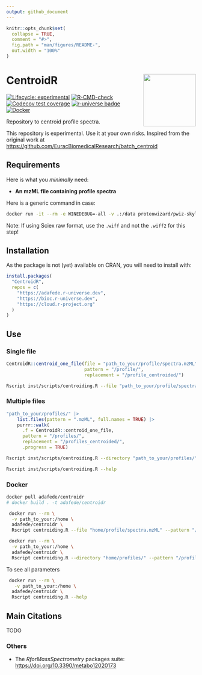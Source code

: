 ```yaml
---
output: github_document
---
```


<!-- README.md is generated from README.qmd. Please edit that file -->

```r
knitr::opts_chunk$set(
  collapse = TRUE,
  comment = "#>",
  fig.path = "man/figures/README-",
  out.width = "100%"
)
```

# CentroidR <img src='https://raw.githubusercontent.com/adafede/CentroidR/main/man/figures/logo.svg' align="right" height="139" />

<!-- badges: start -->
[![Lifecycle: experimental](https://img.shields.io/badge/lifecycle-experimental-orange.svg)](https://lifecycle.r-lib.org/articles/stages.html#experimental)
[![R-CMD-check](https://github.com/adafede/CentroidR/actions/workflows/R-CMD-check/badge.svg)](https://github.com/adafede/CentroidR/actions/workflows/R-CMD-check)
[![Codecov test coverage](https://codecov.io/gh/adafede/CentroidR/graph/badge.svg)](https://app.codecov.io/gh/adafede/CentroidR)
[![r-universe badge](https://adafede.r-universe.dev/CentroidR/badges/version?&color=green&style=flat)](https://adafede.r-universe.dev/CentroidR)
[![Docker](https://badgen.net/badge/docker/centroidr?icon&label)](https://hub.docker.com/r/adafede/centroidr/)
<!-- badges: end -->

Repository to centroid profile spectra.

This repository is experimental.
Use it at your own risks.
Inspired from the original work at <https://github.com/EuracBiomedicalResearch/batch_centroid>

## Requirements

Here is what you *minimally* need:

- **An mzML file containing profile spectra**

Here is a generic command in case:

``` bash
docker run -it --rm -e WINEDEBUG=-all -v .:/data proteowizard/pwiz-skyline-i-agree-to-the-vendor-licenses wine msconvert "path_to_your/raw/spectra.wiff" --ignoreUnknownInstrumentError
```

Note: If using Sciex raw format, use the `.wiff` and not the `.wiff2` for this step!


## Installation

As the package is not (yet) available on CRAN, you will need to install with:

``` r
install.packages(
  "CentroidR",
  repos = c(
    "https://adafede.r-universe.dev",
    "https://bioc.r-universe.dev",
    "https://cloud.r-project.org"
  )
)
```

## Use

### Single file

```r
CentroidR::centroid_one_file(file = "path_to_your/profile/spectra.mzML",
                             pattern = "/profile/",
                             replacement = "/profile_centroided/")
```

``` bash
Rscript inst/scripts/centroiding.R --file "path_to_your/profile/spectra.mzML" --pattern "/profile/" --replacement "/profile_centroided/"
```

### Multiple files

```r
"path_to_your/profiles/" |>
    list.files(pattern = ".mzML", full.names = TRUE) |>
    purrr::walk(
      .f = CentroidR::centroid_one_file,
      pattern = "/profiles/",
      replacement = "/profiles_centroided/",
      .progress = TRUE)
```

``` bash
Rscript inst/scripts/centroiding.R --directory "path_to_your/profiles/" --pattern "/profiles/" --replacement "/profiles_centroided/"
```

``` bash
Rscript inst/scripts/centroiding.R --help
```

### Docker

``` bash
docker pull adafede/centroidr
# docker build . -t adafede/centroidr
```

``` bash
 docker run --rm \
  -v path_to_your:/home \
  adafede/centroidr \
  Rscript centroiding.R --file "home/profile/spectra.mzML" --pattern "/profile/" --replacement "/profile_centroided/"
```

``` bash
 docker run --rm \
  -v path_to_your:/home \
  adafede/centroidr \
  Rscript centroiding.R --directory "home/profiles/" --pattern "/profiles/" --replacement "/profiles_centroided/"
```

To see all parameters

``` bash
 docker run --rm \
   -v path_to_your:/home \
  adafede/centroidr \
  Rscript centroiding.R --help
```

## Main Citations

TODO

### Others

- The *RforMassSpectrometry* packages suite: <https://doi.org/10.3390/metabo12020173>
